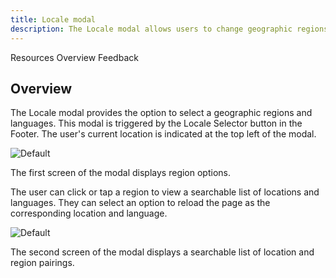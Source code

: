 ```yaml
---
title: Locale modal
description: The Locale modal allows users to change geographic regions and languages.
---
```



<ComponentDescription name="Locale modal" type="ui" />

<AnchorLinks>

<AnchorLink>Resources</AnchorLink>
<AnchorLink>Overview</AnchorLink>
<AnchorLink>Feedback</AnchorLink>

</AnchorLinks>

<ResourceLinks name="Locale modal" type="ui" />

## Overview

The Locale modal provides the option to select a geographic regions and languages. This modal is triggered by the Locale Selector button in the Footer. The user's current location is indicated at the top left of the modal.

<Row>
<Column colMd={8} colLg={8}>

![Default](../../images/component/locale-modal/locale-modal-default.png)

</Column>
</Row>
<Caption>The first screen of the modal displays region options.</Caption>

The user can click or tap a region to view a searchable list of locations and languages. They can select an option to reload the page as the corresponding location and language.

<Row>
<Column colMd={8} colLg={8}>

![Default](../../images/component/locale-modal/locale-modal-country.png)

</Column>
</Row>
<Caption>The second screen of the modal displays a searchable list of location and region pairings.</Caption>

<ComponentFooter name="Locale modal" type="ui" />